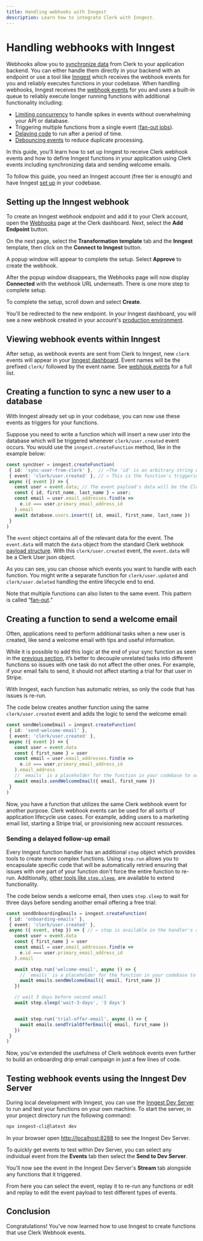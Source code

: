 ```yaml
---
title: Handling webhooks with Inngest
description: Learn how to integrate Clerk with Inngest.
---
```


# Handling webhooks with Inngest

Webhooks allow you to [synchronize data](/docs/integrations/webhooks/sync-data) from Clerk to your application backend. You can either handle them directly in your backend with an endpoint or use a tool like [Inngest](https://inngest.com/) which receives the webhook events for you and reliably executes functions in your codebase. When handling webhooks, Inngest receives the [webhook events](/docs/integrations/webhooks/overview#supported-webhook-events) for you and uses a built-in queue to reliably execute longer running functions with additional functionality including:

- [Limiting concurrency](https://www.inngest.com/docs/guides/concurrency) to handle spikes in events without overwhelming your API or database.
- Triggering multiple functions from a single event ([fan-out jobs](https://www.inngest.com/docs/guides/fan-out-jobs)).
- [Delaying code](https://www.inngest.com/docs/functions/multi-step) to run after a period of time.
- [Debouncing events](https://www.inngest.com/docs/reference/functions/debounce) to reduce duplicate processing.

In this guide, you'll learn how to set up Inngest to receive Clerk webhook events and how to define Inngest functions in your application using Clerk events including synchronizing data and sending welcome emails.

To follow this guide, you need an Inngest account (free tier is enough) and have Inngest [set up](https://www.inngest.com/docs/quick-start) in your codebase.

## Setting up the Inngest webhook

To create an Inngest webhook endpoint and add it to your Clerk account, open the [Webhooks](https://dashboard.clerk.com/last-active?path=webhooks) page at the Clerk dashboard. Next, select the **Add Endpoint** button.

<Images
  width={2578}
  height={1652}
  src="/docs/images/integrations/inngest/webhook-page.webp"
  alt="The Webhooks page in the Clerk Dashboard. A red arrow points to the button for Add Endpoint."
/>

On the next page, select the **Transformation template** tab and the **Inngest** template, then click on the **Connect to Inngest** button.

<Images
  width={1906}
  height={1376}
  src="/docs/images/integrations/inngest/webhook-transformation-template.webp"
  alt="The Webhooks page in the Clerk Dashboard showing the Inngest transformation template. Red arrows point to the Transformation Template tab, the Inngest template, and the Connect to Inngest button."
/>

A popup window will appear to complete the setup. Select **Approve** to create the webhook.

<Images
  width={1194}
  height={1520}
  src="/docs/images/integrations/inngest/inngest-permissions-dialog.webp"
  alt="The Inngest permissions popup window showing the Approve button."
/>

After the popup window disappears, the Webhooks page will now display **Connected** with the webhook URL underneath. There is one more step to complete setup.

<Images
  width={1880}
  height={1448}
  src="/docs/images/integrations/inngest/webhook-endpoint-connected.webp"
  alt="The Webhooks page in the Clerk Dashboard showing a connected Inngest account. A red arrow points to the Connected button."
/>

To complete the setup, scroll down and select **Create**.

<Images
  width={1906}
  height={1376}
  src="/docs/images/integrations/inngest/webhook-create.webp"
  alt="The Webhooks page in the Clerk Dashboard showing the end of the page to create a new endpoint. A red arrow points to the Create button."
/>

You'll be redirected to the new endpoint. In your Inngest dashboard, you will see a new webhook created in your account's [production environment](https://app.inngest.com/env/production/manage/webhooks).

## Viewing webhook events within Inngest

After setup, as webhook events are sent from Clerk to Inngest, new `clerk` events will appear in your [Inngest dashboard](https://app.inngest.com/env/production/events). Event names will be the prefixed `clerk/` followed by the event name. See [webhook events](/docs/integrations/webhooks/overview#supported-webhook-events) for a full list.

<Images
  width={1052}
  height={860}
  src="/docs/images/integrations/inngest/inngest-clerk-events.webp"
  alt="The Events page in the Inngest Dashboard showing a list of Clerk events."
/>

## Creating a function to sync a new user to a database

With Inngest already set up in your codebase, you can now use these events as triggers for your functions.

Suppose you need to write a function which will insert a new user into the database which will be triggered whenever `clerk/user.created` event occurs. You would use the `inngest.createFunction` method, like in the example below:

```typescript {{ filename: 'src/inngest/sync-user.ts' }}
const syncUser = inngest.createFunction(
 { id: 'sync-user-from-clerk' },  // ←The 'id' is an arbitrary string used to identify the function in the dashboard
 { event: 'clerk/user.created' }, // ← This is the function's triggering event
 async ({ event }) => {
   const user = event.data; // The event payload's data will be the Clerk User json object
   const { id, first_name, last_name } = user;
   const email = user.email_addresses.find(e =>
     e.id === user.primary_email_address_id
   ).email
   await database.users.insert({ id, email, first_name, last_name })
 }
)
```

The `event` object contains all of the relevant data for the event. The `event.data` will match the `data` object from the standard Clerk webhook [payload structure](/docs/integrations/webhooks/overview#payload-structure). With this `clerk/user.created` event, the `event.data` will be a Clerk User json object.

As you can see, you can choose which events you want to handle with each function. You might write a separate function for `clerk/user.updated` and `clerk/user.deleted` handling the entire lifecycle end to end.

Note that multiple functions can also listen to the same event. This pattern is called “[fan-out](https://www.inngest.com/docs/guides/fan-out-jobs).”

## Creating a function to send a welcome email

Often, applications need to perform additional tasks when a new user is created, like send a welcome email with tips and useful information.

While it is possible to add this logic at the end of your sync function as seen in the [previous section](/docs/integrations/webhooks/inngest#creating-a-function-to-sync-a-new-user-to-a-database), it’s better to decouple unrelated tasks into different functions so issues with one task do not affect the other ones. For example, if your email fails to send, it should not affect starting a trial for that user in Stripe.

With Inngest, each function has automatic retries, so only the code that has issues is re-run.

The code below creates another function using the same `clerk/user.created` event and adds the logic to send the welcome email:

```typescript {{ filename: 'src/inngest/welcome-emails.ts' }}
const sendWelcomeEmail = inngest.createFunction(
 { id: 'send-welcome-email' },
 { event: 'clerk/user.created' },
 async ({ event }) => {
   const user = event.data
   const { first_name } = user
   const email = user.email_addresses.find(e =>
     e.id === user.primary_email_address_id
   ).email_address
   // `emails` is a placeholder for the function in your codebase to send email
   await emails.sendWelcomeEmail({ email, first_name })
 }
)
```

Now, you have a function that utilizes the same Clerk webhook event for another purpose. Clerk webhook events can be used for all sorts of application lifecycle use cases. For example, adding users to a marketing email list, starting a Stripe trial, or provisioning new account resources.

### Sending a delayed follow-up email

Every Inngest function handler has an additional `step` object which provides tools to create more complex functions. Using `step.run` allows you to encapsulate specific code that will be automatically retried ensuring that issues with one part of your function don't force the entire function to re-run. Additionally, [other tools like `step.sleep`](https://www.inngest.com/docs/reference/functions/step-sleep), are available to extend functionality.

The code below sends a welcome email, then uses `step.sleep` to wait for three days before sending another email offering a free trial:

```typescript {{ filename: 'src/inngest/welcome-emails.ts' }}
const sendOnboardingEmails = inngest.createFunction(
 { id: 'onboarding-emails' },
 { event: 'clerk/user.created' },
 async ({ event, step }) => { // ← step is available in the handler's arguments
   const user = event.data
   const { first_name } = user
   const email = user.email_addresses.find(e =>
     e.id === user.primary_email_address_id
   ).email

   await step.run('welcome-email', async () => {
     // `emails` is a placeholder for the function in your codebase to send email
     await emails.sendWelcomeEmail({ email, first_name })
   })

   // wait 3 days before second email
   await step.sleep('wait-3-days', '3 days')


   await step.run('trial-offer-email', async () => {
     await emails.sendTrialOfferEmail({ email, first_name })
   })
 }
)
```

Now, you've extended the usefulness of Clerk webhook events even further to build an onboarding drip email campaign in just a few lines of code.

## Testing webhook events using the Inngest Dev Server

During local development with Inngest, you can use the [Inngest Dev Server](https://www.inngest.com/docs/local-development) to run and test your functions on your own machine. To start the server, in your project directory run the following command:

```sh {{ filename: 'terminal' }}
npx inngest-cli@latest dev
```

In your browser open [http://localhost:8288](http://localhost:8288) to see the Inngest Dev Server.

To quickly get events to test within Dev Server, you can select any individual event from the **Events** tab then select the **Send to Dev Server**.

<Images
  width={2142}
  height={1246}
  src="/docs/images/integrations/inngest/inngest-send-to-dev-server.webp"
  alt="The Inngest Dashboard showing an individual event payload. Red arrows point to the Events tab and the Send to Dev Server button."
/>

You'll now see the event in the Inngest Dev Server's **Stream** tab alongside any functions that it triggered.

<Images
  width={1328}
  height={670}
  src="/docs/images/integrations/inngest/inngest-dev-server.webp"
  alt="The Inngest Dev Server showing the Stream tab. The forwarded event is visible in the stream."
/>

From here you can select the event, replay it to re-run any functions or edit and replay to edit the event payload to test different types of events.

<Images
  width={1170}
  height={1114}
  src="/docs/images/integrations/inngest/inngest-replay-event.webp"
  alt="The Inngest Dev Server showing the forwarded event payload. A red arrow points to the Replay button."
/>

## Conclusion

Congratulations! You've now learned how to use Inngest to create functions that use Clerk Webhook events.

